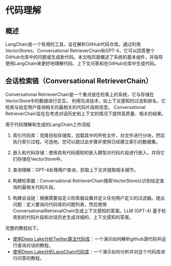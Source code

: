 代码理解
================================================

概述
-------------------------------------------------

LangChain是一个有用的工具，旨在解析GitHub代码仓库。通过利用VectorStores、Conversational RetrieverChain和GPT-4，它可以回答整个GitHub仓库中的问题或生成新代码。本文档页面概述了系统的基本组件，并指导使用LangChain来更好地理解代码、上下文问答和在GitHub仓库中生成代码。


会话检索链（Conversational RetrieverChain）
-------------------------------------------------

Conversational RetrieverChain是一个重点放在检索上的系统，它与存储在VectorStore中的数据进行交互。
利用先进技术，如上下文感知的过滤和排名，它检索与给定用户查询相关的最相关的代码片段和信息。
Conversational RetrieverChain旨在在考虑对话历史和上下文的情况下提供高质量、相关的结果。

用于代码理解和生成的LangChain工作流程

1. 索引代码库：克隆目标存储库，加载其中的所有文件，对文件进行分块，然后执行索引过程。可选地，您可以跳过此步骤并使用已经建立索引的数据集。

2. 嵌入和代码存储：使用具有代码感知的嵌入模型对代码片段进行嵌入，并将它们存储在VectorStore中。

3. 查询理解：GPT-4处理用户查询，抓取上下文并提取相关细节。

4. 构建检索器：Conversational RetrieverChain搜索VectorStore以识别给定查询的最相关代码片段。

5. 构建会话链：根据需要自定义检索器设置并定义任何用户定义的过滤器。提出问题：定义要询问代码库的问题列表，然后使用ConversationalRetrievalChain生成上下文感知的答案。LLM (GPT-4) 基于检索到的代码片段和对话历史生成详细的、上下文感知的答案。

完整的教程如下。

* [使用Deep Lake分析Twitter算法代码库](code/twitter-the-algorithm-analysis-deeplake)：一个演示如何解析github源代码并运行查询对话的教程。
* [使用Deep Lake分析LangChain代码库](code/code-analysis-deeplake)：一个演示如何分析并对这个代码库进行问答的教程。
